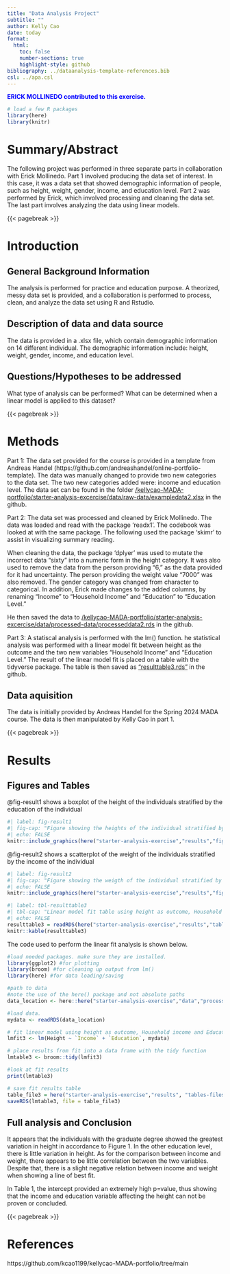 ---
title: "Data Analysis Project"
subtitle: ""
author: Kelly Cao
date: today
format:
  html:
    toc: false
    number-sections: true
    highlight-style: github
bibliography: ../dataanalysis-template-references.bib
csl: ../apa.csl
---
<span style="color:blue"> **ERICK MOLLINEDO contributed to this exercise.** </span>

```{r, echo=FALSE, message=FALSE}
# load a few R packages
library(here)
library(knitr)
```



# Summary/Abstract
The following project was performed in three separate parts in collaboration with Erick Mollinedo. Part 1 involved producing the data set of interest. In this case, it was a data set that showed demographic information of people, such as height, weight, gender, income, and education level. Part 2 was performed by Erick, which involved processing and cleaning the data set. The last part involves analyzing the data using linear models. 


{{< pagebreak >}}


# Introduction 

## General Background Information
The analysis is performed for practice and education purpose. A theorized, messy data set is provided, and a collaboration is performed to process, clean, and analyze the data set using R and Rstudio. 

## Description of data and data source
The data is provided in a .xlsx file, which contain demographic information on 14 different individual. The demographic information include: height, weight, gender, income, and education level. 

## Questions/Hypotheses to be addressed
What type of analysis can be performed? What can be determined when a linear model is applied to this dataset?


{{< pagebreak >}}


# Methods 
Part 1: 
The data set provided for the course is provided in a template from Andreas Handel (https://github.com/andreashandel/online-portfolio-template). The data was manually changed to provide two new categories to the data set. The two new categories added were: income and education level. The data set can be found in the folder  [/kellycao-MADA-portfolio/starter-analysis-excercise/data/raw-data/exampledata2.xlsx](https://github.com/kcao1199/kellycao-MADA-portfolio/tree/main) in the github. 

Part 2: 
The data set was processed and cleaned by Erick Mollinedo. The data was loaded and read with the package 'readx1'. The codebook was looked at with the same package. The following used the package 'skimr' to assist in visualizing summary reading. 

When cleaning the data, the package 'dplyer' was used to mutate the incorrect data "sixty" into a numeric form in the height category. It was also used to remove the data from the person providing "6," as the data provided for it had uncertainty. The person providing the weight value "7000" was also removed. The gender category was changed from character to categorical. In addition, Erick made changes to the added columns, by renaming "Income" to "Household Income" and "Education" to "Education Level." 

He then saved the data to [/kellycao-MADA-portfolio/starter-analysis-excercise/data/processed-data/processeddata2.rds](https://github.com/kcao1199/kellycao-MADA-portfolio/tree/main/starter-analysis-exercise/data/processed-data) in the github. 

Part 3: 
A statiscal analysis is performed with the lm() function. he statistical analysis was performed with a linear model fit between height as the outcome and the two new variables "Household Income" and "Education Level." The result of the linear model fit is placed on a table with the tidyverse package. The table is then saved as ["resulttable3.rds"](https://github.com/kcao1199/kellycao-MADA-portfolio/tree/main/starter-analysis-exercise/results/tables-files) in the github. 


## Data aquisition
The data is initially provided by Andreas Handel for the Spring 2024 MADA course. The data is then manipulated by Kelly Cao in part 1. 



{{< pagebreak >}}


# Results
## Figures and Tables
 @fig-result1 shows a boxplot of the height of the individuals stratified by the education of the individual

```{r}
#| label: fig-result1
#| fig-cap: "Figure showing the heights of the individual stratified by their education level: Associate Degree (AD), Bachelor's Degree (BD), Graduate/PRofessional Degree (GD), High School/GED (HS), Some College but no degree (SoCo), and Vocational Training (VT)."
#| echo: FALSE
knitr::include_graphics(here("starter-analysis-exercise","results","figures","height-education.png"))
```

@fig-result2 shows a scatterplot of the weight of the individuals stratified by the income of the individual
```{r}
#| label: fig-result2
#| fig-cap: "Figure showing the weigth of the individual stratified by the income of the individual in USD."
#| echo: FALSE
knitr::include_graphics(here("starter-analysis-exercise","results","figures","income-weight.png"))
```

```{r}
#| label: tbl-resulttable3
#| tbl-cap: "Linear model fit table using height as outcome, Household income and Education Level as predictor."
#| echo: FALSE
resulttable3 = readRDS(here("starter-analysis-exercise","results","tables-files","resulttable3.rds"))
knitr::kable(resulttable3)
```



The code used to perform the linear fit analysis is shown below. 

```{r}
#load needed packages. make sure they are installed.
library(ggplot2) #for plotting
library(broom) #for cleaning up output from lm()
library(here) #for data loading/saving

#path to data
#note the use of the here() package and not absolute paths
data_location <- here::here("starter-analysis-exercise","data","processed-data","processeddata2.rds")

#load data. 
mydata <- readRDS(data_location)

# fit linear model using height as outcome, Household income and Education Level as predictor
lmfit3 <- lm(Height ~ `Income` + `Education`, mydata)

# place results from fit into a data frame with the tidy function
lmtable3 <- broom::tidy(lmfit3)

#look at fit results
print(lmtable3)

# save fit results table  
table_file3 = here("starter-analysis-exercise","results", "tables-files", "resulttable3.rds")
saveRDS(lmtable3, file = table_file3)
```



## Full analysis and Conclusion
It appears that the individuals with the graduate degree showed the greatest variation in height in accordance to Figure 1. In the other education level, there is little variation in height. As for the comparison between income and weight, there appears to be little correlation between the two variables. Despite that, there is a slight negative relation between income and weight when showing a line of best fit. 

In Table 1, the intercept provided an extremely high p=value, thus showing that the income and education variable affecting the height can not be proven or concluded. 



{{< pagebreak >}}

# References
https://github.com/kcao1199/kellycao-MADA-portfolio/tree/main


